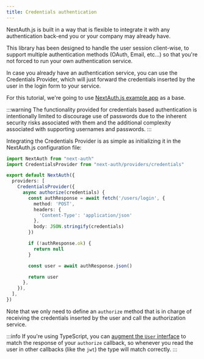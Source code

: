```yaml
---
title: Credentials authentication
---
```


NextAuth.js is built in a way that is flexible to integrate it with any authentication back-end you or your company may already have.

This library has been designed to handle the user session client-wise, to support multiple authentication methods (OAuth, Email, etc...) so that you're not forced to run your own authentication service.

In case you already have an authentication service, you can use the Credentials Provider, which will just forward the credentials inserted by the user in the login form to your service.

For this tutorial, we're going to use [NextAuth.js example app](https://github.com/nextauthjs/next-auth-example) as a base.

:::warning
The functionality provided for credentials based authentication is intentionally limited to discourage use of passwords due to the inherent security risks associated with them and the additional complexity associated with supporting usernames and passwords.
:::

Integrating the Credentials Provider is as simple as initializing it in the NextAuth.js configuration file:

```ts title="pages/api/auth/[...nextauth].ts"
import NextAuth from "next-auth"
import CredentialsProvider from "next-auth/providers/credentials"

export default NextAuth({
  providers: [
    CredentialsProvider({
      async authorize(credentials) {
        const authResponse = await fetch('/users/login', {
          method: 'POST',
          headers: {
            'Content-Type': 'application/json'
          },
          body: JSON.stringify(credentials)
        })

        if (!authResponse.ok) {
          return null
        }

        const user = await authResponse.json()

        return user
      },
    }),
  ],
})
```

Note that we only need to define an `authorize` method that is in charge of receiving the credentials inserted by the user and call the authorization service.  

:::info
If you're using TypeScript, you can [augment the `User` interface](/getting-started/typescript#module-augmentation) to match the response of your `authorize` callback, so whenever you read the user in other callbacks (like the `jwt`) the type will match correctly.
:::



